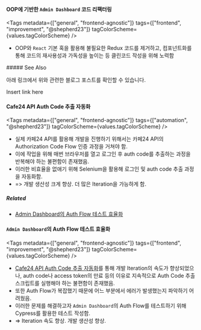 
#### OOP에 기반한 `Admin Dashboard` 코드 리팩터링

<Tags
  metadata={["general", "frontend-agnostic"]}
  tags={["frontend", "improvement", "@shepherd23"]}
  tagColorScheme={values.tagColorScheme}
/>

- OOP와 `React` 기본 혹을 활용해 불필요한 Redux 코드를 제거하고, 컴포넌트화를 통해 코드의 재사용성과 가독성을 높이는 등 클린코드 작성을 위해 노력함

<div style={{ display: 'none' }}>
##### See Also

아래 링크에서 위와 관련한 블로그 포스트를 확인할 수 있습니다.

Insert link here

</div>

#### Cafe24 API Auth Code 추출 자동화

<Tags
  metadata={["general", "frontend-agnostic"]}
  tags={["automation", "@shepherd23"]}
  tagColorScheme={values.tagColorScheme}
/>

- 실제 카페24 API를 활용해 개발을 진행하기 위해서는 카페24 API의 Authorization Code Flow 인증 과정을 거쳐야 함.
- 이에 작업을 위해 매번 브라우저를 열고 로그인 후 auth code를 추출하는 과정을 반복해야 하는 불편함이 존재했음.
- 이러한 비효율을 없애기 위해 Selenium을 활용해 로그인 및 auth code 추출 과정을 자동화함.
- => 개발 생산성 크게 향상. 더 많은 Iteration을 가능하게 함.

##### Related

- [Admin Dashboard의 Auth Flow 테스트 효율화](#admin-dashboard의-auth-flow-테스트-효율화)

#### `Admin Dashboard`의 Auth Flow 테스트 효율화

<Tags
  metadata={["general", "frontend-agnostic"]}
  tags={["frontend", "improvement", "@shepherd23"]}
  tagColorScheme={values.tagColorScheme}
/>

- [Cafe24 API Auth Code 추출 자동화](#cafe24-api-auth-code-추출-자동화)를 통해 개발 Iteration의 속도가 향상되었으나, auth code나 access token의 만료 등의 이유로 지속적으로 Auth Code 추출 스크립트를 실행해야 하는 불편함이 존재했음.
- 또한 Auth Flow가 복잡했기 때문에 어느 부분에서 에러가 발생했는지 파악하기 어려웠음.
- 이러한 문제를 해결하고자 `Admin Dashboard`의 Auth Flow를 테스트하기 위해 Cypress를 활용한 테스트 작성함.
- => Iteration 속도 향상. 개발 생산성 향상.
